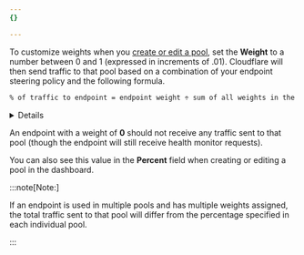 ```yaml
---
{}

---
```



To customize weights when you [create or edit a pool](/load-balancing/pools/create-pool/), set the **Weight** to a number between 0 and 1 (expressed in increments of .01). Cloudflare will then send traffic to that pool based on a combination of your endpoint steering policy and the following formula.

```txt
% of traffic to endpoint = endpoint weight ÷ sum of all weights in the pool
```


<Details header="Endpoint weight example">

Here’s an example applying weights to three endpoints with a **Random** endpoint steering policy:

* **Weights:** Endpoint A = 0.25; Endpoint B = 0.25; Endpoint C = 0.50
* **When all endpoints are healthy**, each endpoint will receive the following proportion of total traffic: A = 25%; B = 25%; C = 50%.
* **When one endpoint is unhealthy** (such as endpoint C), each healthy endpoint will receive the following proportion of total traffic: A = 50%; B=50%.

A significant amount of traffic is required for the distribution to converge on the expected values.


</Details>

An endpoint with a weight of **0** should not receive any traffic sent to that pool (though the endpoint will still receive health monitor requests).

You can also see this value in the **Percent** field when creating or editing a pool in the dashboard.

:::note[Note:]


If an endpoint is used in multiple pools and has multiple weights assigned, the total traffic sent to that pool will differ from the percentage specified in each individual pool.


:::
